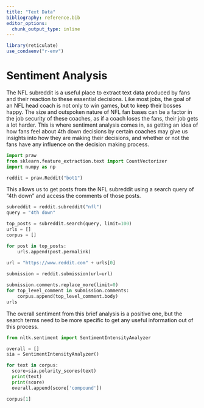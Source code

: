 ```yaml
---
title: "Text Data"
bibliography: reference.bib
editor_options: 
  chunk_output_type: inline
---
```


```r
library(reticulate)
use_condaenv("r-env")
```

# Sentiment Analysis

The NFL subreddit is a useful place to extract text data produced by fans and their reaction to these essential decisions. Like most jobs, the goal of an NFL head coach is not only to win games, but to keep their bosses happy. The size and outspoken nature of NFL fan bases can be a factor in the job security of these coaches, as if a coach loses the fans, their job gets a lot harder. This is where sentiment analysis comes in, as getting an idea of how fans feel about 4th down decisions by certain coaches may give us insights into how they are making their decisions, and whether or not the fans have any influence on the decision making process.

```python
import praw
from sklearn.feature_extraction.text import CountVectorizer
import numpy as np

reddit = praw.Reddit("bot1")
```

This allows us to get posts from the NFL subreddit using a search query of "4th down" and access the comments of those posts.

```python
subreddit = reddit.subreddit("nfl")
query = "4th down"

top_posts = subreddit.search(query, limit=100)
urls = []
corpus = []

for post in top_posts:
    urls.append(post.permalink)
    
url = "https://www.reddit.com" + urls[0]

submission = reddit.submission(url=url)

submission.comments.replace_more(limit=0)
for top_level_comment in submission.comments:
    corpus.append(top_level_comment.body)
urls
```

The overall sentiment from this brief analysis is a positive one, but the search terms need to be more specific to get any useful information out of this process.

```python
from nltk.sentiment import SentimentIntensityAnalyzer

overall = []
sia = SentimentIntensityAnalyzer()

for text in corpus:
  score=sia.polarity_scores(text)
  print(text)
  print(score)
  overall.append(score['compound'])

corpus[1]

```
